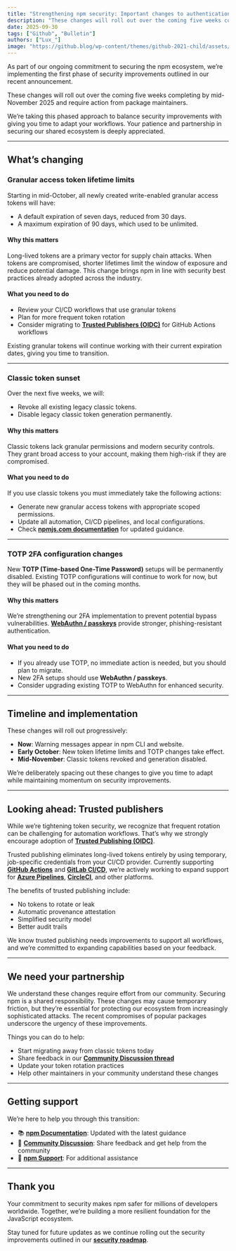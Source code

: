 ```yaml
---
title: "Strengthening npm security: Important changes to authentication and token management"
description: "These changes will roll out over the coming five weeks completing by mid-November 2025 and require action from package maintainers."
date: 2025-09-30
tags: ["Github", "Bulletin"]
authors: ["Lux_"]
image: "https://github.blog/wp-content/themes/github-2021-child/assets/img/featured-v3-deprecations.svg"
---
```

As part of our ongoing commitment to securing the npm ecosystem, we’re implementing the first phase of security improvements outlined in our recent announcement.

These changes will roll out over the coming five weeks completing by mid-November 2025 and require action from package maintainers.

We’re taking this phased approach to balance security improvements with giving you time to adapt your workflows. Your patience and partnership in securing our shared ecosystem is deeply appreciated.

---

## What’s changing

### Granular access token lifetime limits
Starting in mid-October, all newly created write-enabled granular access tokens will have:
- A default expiration of seven days, reduced from 30 days.
- A maximum expiration of 90 days, which used to be unlimited.

#### Why this matters
Long-lived tokens are a primary vector for supply chain attacks. When tokens are compromised, shorter lifetimes limit the window of exposure and reduce potential damage. This change brings npm in line with security best practices already adopted across the industry.

#### What you need to do
- Review your CI/CD workflows that use granular tokens
- Plan for more frequent token rotation
- Consider migrating to **[Trusted Publishers (OIDC)](https://docs.npmjs.com/about-the-npm-registry#trusted-publishing)** for GitHub Actions workflows

Existing granular tokens will continue working with their current expiration dates, giving you time to transition.

---

### Classic token sunset
Over the next five weeks, we will:
- Revoke all existing legacy classic tokens.
- Disable legacy classic token generation permanently.

#### Why this matters
Classic tokens lack granular permissions and modern security controls. They grant broad access to your account, making them high-risk if they are compromised.

#### What you need to do
If you use classic tokens you must immediately take the following actions:
- Generate new granular access tokens with appropriate scoped permissions.
- Update all automation, CI/CD pipelines, and local configurations.
- Check **[npmjs.com documentation](https://docs.npmjs.com/)** for updated guidance.

---

### TOTP 2FA configuration changes
New **TOTP (Time-based One-Time Password)** setups will be permanently disabled. Existing TOTP configurations will continue to work for now, but they will be phased out in the coming months.

#### Why this matters
We’re strengthening our 2FA implementation to prevent potential bypass vulnerabilities. **[WebAuthn / passkeys](https://webauthn.guide/)** provide stronger, phishing-resistant authentication.

#### What you need to do
- If you already use TOTP, no immediate action is needed, but you should plan to migrate.
- New 2FA setups should use **WebAuthn / passkeys**.
- Consider upgrading existing TOTP to WebAuthn for enhanced security.

---

## Timeline and implementation
These changes will roll out progressively:
- **Now**: Warning messages appear in npm CLI and website.
- **Early October**: New token lifetime limits and TOTP changes take effect.
- **Mid-November**: Classic tokens revoked and generation disabled.

We’re deliberately spacing out these changes to give you time to adapt while maintaining momentum on security improvements.

---

## Looking ahead: Trusted publishers
While we’re tightening token security, we recognize that frequent rotation can be challenging for automation workflows. That’s why we strongly encourage adoption of **[Trusted Publishing (OIDC)](https://docs.npmjs.com/about-the-npm-registry#trusted-publishing)**.

Trusted publishing eliminates long-lived tokens entirely by using temporary, job-specific credentials from your CI/CD provider. Currently supporting **[GitHub Actions](https://docs.github.com/actions)** and **[GitLab CI/CD](https://docs.gitlab.com/ee/ci/)**, we’re actively working to expand support for **[Azure Pipelines](https://learn.microsoft.com/azure/devops/pipelines/)**, **[CircleCI](https://circleci.com/docs/)**, and other platforms.

The benefits of trusted publishing include:
- No tokens to rotate or leak
- Automatic provenance attestation
- Simplified security model
- Better audit trails

We know trusted publishing needs improvements to support all workflows, and we’re committed to expanding capabilities based on your feedback.

---

## We need your partnership
We understand these changes require effort from our community. Securing npm is a shared responsibility. These changes may cause temporary friction, but they’re essential for protecting our ecosystem from increasingly sophisticated attacks. The recent compromises of popular packages underscore the urgency of these improvements.

Things you can do to help:
- Start migrating away from classic tokens today
- Share feedback in our **[Community Discussion thread](https://github.com/orgs/npm/discussions/)**
- Update your token rotation practices
- Help other maintainers in your community understand these changes

---

## Getting support
We’re here to help you through this transition:
- 📚 **[npm Documentation](https://docs.npmjs.com/)**: Updated with the latest guidance
- 💬 **[Community Discussion](https://github.com/orgs/npm/discussions/)**: Share feedback and get help from the community
- 📧 **[npm Support](https://www.npmjs.com/support)**: For additional assistance

---

## Thank you
Your commitment to security makes npm safer for millions of developers worldwide. Together, we’re building a more resilient foundation for the JavaScript ecosystem.

Stay tuned for future updates as we continue rolling out the security improvements outlined in our **[security roadmap](https://github.blog/security/supply-chain-security/our-plan-for-a-more-secure-npm-supply-chain/)**.
